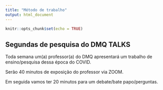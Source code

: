 ```yaml
---
title: "Método de trabalho"
output: html_document
---
```


```r
knitr::opts_chunk$set(echo = TRUE)
```

## Segundas de pesquisa do DMQ TALKS

Toda semana um(a) professor(a) do DMQ apresentará um trabalho de ensino/pesquisa dessa época do COVID. 

Serão 40 minutos de exposição do professor via ZOOM.

Em seguida vamos ter 20 minutos para um debate/bate papo/perguntas. 

